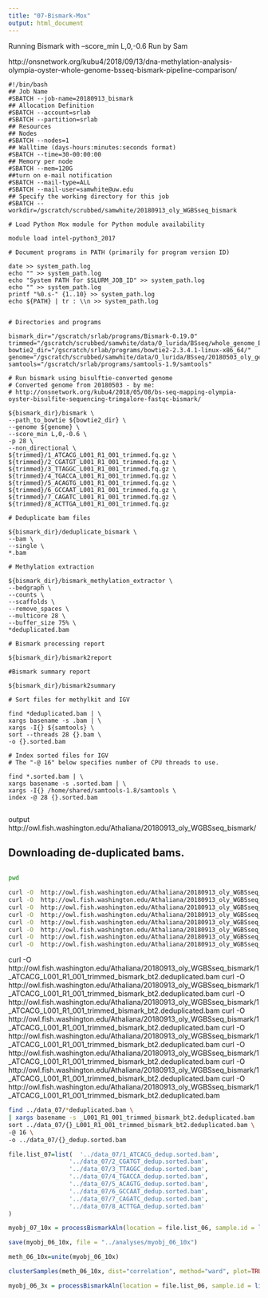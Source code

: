 ```yaml
---
title: "07-Bismark-Mox"
output: html_document
---
```


Running Bismark with  –score_min L,0,-0.6 
Run by Sam

http://onsnetwork.org/kubu4/2018/09/13/dna-methylation-analysis-olympia-oyster-whole-genome-bsseq-bismark-pipeline-comparison/


```
#!/bin/bash
## Job Name
#SBATCH --job-name=20180913_bismark
## Allocation Definition
#SBATCH --account=srlab
#SBATCH --partition=srlab
## Resources
## Nodes
#SBATCH --nodes=1
## Walltime (days-hours:minutes:seconds format)
#SBATCH --time=30-00:00:00
## Memory per node
#SBATCH --mem=120G
##turn on e-mail notification
#SBATCH --mail-type=ALL
#SBATCH --mail-user=samwhite@uw.edu
## Specify the working directory for this job
#SBATCH --workdir=/gscratch/scrubbed/samwhite/20180913_oly_WGBSseq_bismark

# Load Python Mox module for Python module availability

module load intel-python3_2017

# Document programs in PATH (primarily for program version ID)

date >> system_path.log
echo "" >> system_path.log
echo "System PATH for $SLURM_JOB_ID" >> system_path.log
echo "" >> system_path.log
printf "%0.s-" {1..10} >> system_path.log
echo ${PATH} | tr : \\n >> system_path.log


# Directories and programs

bismark_dir="/gscratch/srlab/programs/Bismark-0.19.0"
trimmed="/gscratch/scrubbed/samwhite/data/O_lurida/BSseq/whole_genome_BSseq_reads/20180830_trimgalore"
bowtie2_dir="/gscratch/srlab/programs/bowtie2-2.3.4.1-linux-x86_64/"
genome="/gscratch/scrubbed/samwhite/data/O_lurida/BSseq/20180503_oly_genome_pbjelly_sjw_01_bismark/"
samtools="/gscratch/srlab/programs/samtools-1.9/samtools"

# Run bismark using bisulftie-converted genome
# Converted genome from 20180503 - by me:
# http://onsnetwork.org/kubu4/2018/05/08/bs-seq-mapping-olympia-oyster-bisulfite-sequencing-trimgalore-fastqc-bismark/

${bismark_dir}/bismark \
--path_to_bowtie ${bowtie2_dir} \
--genome ${genome} \
--score_min L,0,-0.6 \
-p 28 \
--non_directional \
${trimmed}/1_ATCACG_L001_R1_001_trimmed.fq.gz \
${trimmed}/2_CGATGT_L001_R1_001_trimmed.fq.gz \
${trimmed}/3_TTAGGC_L001_R1_001_trimmed.fq.gz \
${trimmed}/4_TGACCA_L001_R1_001_trimmed.fq.gz \
${trimmed}/5_ACAGTG_L001_R1_001_trimmed.fq.gz \
${trimmed}/6_GCCAAT_L001_R1_001_trimmed.fq.gz \
${trimmed}/7_CAGATC_L001_R1_001_trimmed.fq.gz \
${trimmed}/8_ACTTGA_L001_R1_001_trimmed.fq.gz

# Deduplicate bam files

${bismark_dir}/deduplicate_bismark \
--bam \
--single \
*.bam

# Methylation extraction

${bismark_dir}/bismark_methylation_extractor \
--bedgraph \
--counts \
--scaffolds \
--remove_spaces \
--multicore 28 \
--buffer_size 75% \
*deduplicated.bam

# Bismark processing report

${bismark_dir}/bismark2report

#Bismark summary report

${bismark_dir}/bismark2summary

# Sort files for methylkit and IGV

find *deduplicated.bam | \
xargs basename -s .bam | \
xargs -I{} ${samtools} \
sort --threads 28 {}.bam \
-o {}.sorted.bam

# Index sorted files for IGV
# The "-@ 16" below specifies number of CPU threads to use.

find *.sorted.bam | \
xargs basename -s .sorted.bam | \
xargs -I{} /home/shared/samtools-1.8/samtools \
index -@ 28 {}.sorted.bam


```


output
http://owl.fish.washington.edu/Athaliana/20180913_oly_WGBSseq_bismark/







## Downloading de-duplicated bams.


```bash

```


```bash
pwd
```


```bash
curl -O  http://owl.fish.washington.edu/Athaliana/20180913_oly_WGBSseq_bismark/1_ATCACG_L001_R1_001_trimmed_bismark_bt2.deduplicated.bam
curl -O  http://owl.fish.washington.edu/Athaliana/20180913_oly_WGBSseq_bismark/2_CGATGT_L001_R1_001_trimmed_bismark_bt2.deduplicated.bam
curl -O  http://owl.fish.washington.edu/Athaliana/20180913_oly_WGBSseq_bismark/3_TTAGGC_L001_R1_001_trimmed_bismark_bt2.deduplicated.bam
curl -O  http://owl.fish.washington.edu/Athaliana/20180913_oly_WGBSseq_bismark/4_TGACCA_L001_R1_001_trimmed_bismark_bt2.deduplicated.bam
curl -O  http://owl.fish.washington.edu/Athaliana/20180913_oly_WGBSseq_bismark/5_ACAGTG_L001_R1_001_trimmed_bismark_bt2.deduplicated.bam
curl -O  http://owl.fish.washington.edu/Athaliana/20180913_oly_WGBSseq_bismark/6_GCCAAT_L001_R1_001_trimmed_bismark_bt2.deduplicated.bam
curl -O  http://owl.fish.washington.edu/Athaliana/20180913_oly_WGBSseq_bismark/7_CAGATC_L001_R1_001_trimmed_bismark_bt2.deduplicated.bam
curl -O  http://owl.fish.washington.edu/Athaliana/20180913_oly_WGBSseq_bismark/8_ACTTGA_L001_R1_001_trimmed_bismark_bt2.deduplicated.bam
```




curl -O  http://owl.fish.washington.edu/Athaliana/20180913_oly_WGBSseq_bismark/1_ATCACG_L001_R1_001_trimmed_bismark_bt2.deduplicated.bam
curl -O  http://owl.fish.washington.edu/Athaliana/20180913_oly_WGBSseq_bismark/1_ATCACG_L001_R1_001_trimmed_bismark_bt2.deduplicated.bam
curl -O  http://owl.fish.washington.edu/Athaliana/20180913_oly_WGBSseq_bismark/1_ATCACG_L001_R1_001_trimmed_bismark_bt2.deduplicated.bam
curl -O  http://owl.fish.washington.edu/Athaliana/20180913_oly_WGBSseq_bismark/1_ATCACG_L001_R1_001_trimmed_bismark_bt2.deduplicated.bam
curl -O  http://owl.fish.washington.edu/Athaliana/20180913_oly_WGBSseq_bismark/1_ATCACG_L001_R1_001_trimmed_bismark_bt2.deduplicated.bam
curl -O  http://owl.fish.washington.edu/Athaliana/20180913_oly_WGBSseq_bismark/1_ATCACG_L001_R1_001_trimmed_bismark_bt2.deduplicated.bam
curl -O  http://owl.fish.washington.edu/Athaliana/20180913_oly_WGBSseq_bismark/1_ATCACG_L001_R1_001_trimmed_bismark_bt2.deduplicated.bam
curl -O  http://owl.fish.washington.edu/Athaliana/20180913_oly_WGBSseq_bismark/1_ATCACG_L001_R1_001_trimmed_bismark_bt2.deduplicated.bam




```bash
find ../data_07/*deduplicated.bam \
| xargs basename -s _L001_R1_001_trimmed_bismark_bt2.deduplicated.bam | xargs -I{} /home/shared/samtools-1.8/samtools \
sort ../data_07/{}_L001_R1_001_trimmed_bismark_bt2.deduplicated.bam \
-@ 16 \
-o ../data_07/{}_dedup.sorted.bam
```





```r
file.list_07=list(  '../data_07/1_ATCACG_dedup.sorted.bam',
                 '../data_07/2_CGATGT_dedup.sorted.bam',
                 '../data_07/3_TTAGGC_dedup.sorted.bam',
                 '../data_07/4_TGACCA_dedup.sorted.bam',
                 '../data_07/5_ACAGTG_dedup.sorted.bam',
                 '../data_07/6_GCCAAT_dedup.sorted.bam',
                 '../data_07/7_CAGATC_dedup.sorted.bam',
                 '../data_07/8_ACTTGA_dedup.sorted.bam'
)
```



```r
myobj_07_10x = processBismarkAln(location = file.list_06, sample.id = list("1","2","3","4","5","6","7","8"), assembly = "v081", read.context="CpG", mincov=10, treatment = c(0,0,0,0,1,1,1,1))
```






```r
save(myobj_06_10x, file = "../analyses/myobj_06_10x")

```


```r
meth_06_10x=unite(myobj_06_10x)
```

```r
clusterSamples(meth_06_10x, dist="correlation", method="ward", plot=TRUE)

```


```r
myobj_06_3x = processBismarkAln(location = file.list_06, sample.id = list("1","2","3","4","5","6","7","8"), assembly = "v081", read.context="CpG", mincov=3, treatment = c(0,0,0,0,1,1,1,1))
```